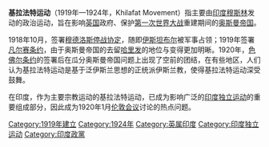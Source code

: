 {{unreferenced|time=2015-09-28T05:05:09+00:00}}
'''基拉法特运动'''（1919年—1924年，Khilafat Movement）指主要由[[印度|印度]][[穆斯林|穆斯林]]发动的政治运动，旨在影响[[英国|英国]]政府、保护[[第一次世界大战|第一次世界大战]]重建期间的[[奥斯曼帝国|奥斯曼帝国]]。

1918年10月，签署[[穆德洛斯停战协定|穆德洛斯停战协定]]，随即[[伊斯坦布尔|伊斯坦布尔]]被军事占领；1919年签署[[凡尔赛条约|凡尔赛条约]]，由于奥斯曼帝国的去留[[哈里發|哈里发]]的地位与变得更加明晰。1920年，[[色佛尔条约|色佛尔条约]]的签署后在瓜分奥斯曼帝国问题上出现了空前的团结，在有些地区，人们认为基拉法特运动是基于泛伊斯兰思想的正统派伊斯兰教，使得基拉法特运动深受鼓舞。

在印度，作为主要宗教运动的基拉法特运动，已成为影响广泛的[[印度独立运动|印度独立运动]]的重要组成部分，因此成为1920年1月[[伦敦会议_(1920年)|伦敦会议]]讨论的热点问题。

{{土耳其獨立戰爭}}

[[Category:1919年建立|Category:1919年建立]]
[[Category:1924年|Category:1924年]]
[[Category:英属印度|Category:英属印度]]
[[Category:印度独立运动|Category:印度独立运动]]
[[Category:印度政黨|Category:印度政黨]]